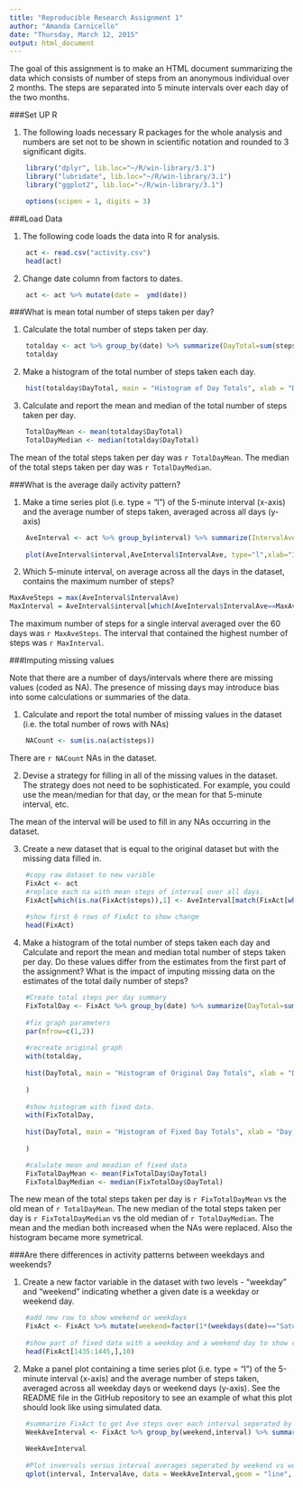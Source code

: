 ```yaml
---
title: "Reproducible Research Assignment 1"
author: "Amanda Carnicello"
date: "Thursday, March 12, 2015"
output: html_document
---
```


The goal of this assignment is to make an HTML document summarizing the data 
which consists of number of steps from an anonymous individual over 2 months.
The steps are separated into 5 minute intervals over each day of the two months.


###Set UP R

1. The following loads necessary R packages for the whole analysis and numbers are set not to be shown in scientific notation and rounded to 3 significant digits.

```r
    library("dplyr", lib.loc="~/R/win-library/3.1")
    library("lubridate", lib.loc="~/R/win-library/3.1")
    library("ggplot2", lib.loc="~/R/win-library/3.1")

    options(scipen = 1, digits = 3)
```


###Load Data

1. The following code loads the data into R for analysis.

```r
    act <- read.csv("activity.csv")
    head(act)
```

2. Change date column from factors to dates.

```r

    act <- act %>% mutate(date =  ymd(date))

```


###What is mean total number of steps taken per day?

1. Calculate the total number of steps taken per day.

```r
    totalday <- act %>% group_by(date) %>% summarize(DayTotal=sum(steps, na.rm=TRUE))
    totalday
```

2. Make a histogram of the total number of steps taken each day.

```r
    hist(totalday$DayTotal, main = "Histogram of Day Totals", xlab = "Day Totals", col = "light blue")
```

3. Calculate and report the mean and median of the total number of steps taken 
per day.

```r
    TotalDayMean <- mean(totalday$DayTotal)
    TotalDayMedian <- median(totalday$DayTotal)
```

The mean of the total steps taken per day was `r TotalDayMean`. 
The median of the total steps taken per day was `r TotalDayMedian`.


###What is the average daily activity pattern?

   1. Make a time series plot (i.e. type = "l") of the 5-minute interval (x-axis) and the average number of steps taken, averaged across all days (y-axis)
   
```r
    AveInterval <- act %>% group_by(interval) %>% summarize(IntervalAve=mean(steps, na.rm=TRUE))
    
    plot(AveInterval$interval,AveInterval$IntervalAve, type="l",xlab="Interval",ylab="Average Steps",col="purple")
```

   2. Which 5-minute interval, on average across all the days in the dataset, contains the maximum number of steps?

```r
MaxAveSteps = max(AveInterval$IntervalAve)
MaxInterval = AveInterval$interval[which(AveInterval$IntervalAve==MaxAveSteps)]
```

The maximum number of steps for a single interval averaged over the 60 days was `r MaxAveSteps`. The interval that contained the highest number of steps was `r MaxInterval`.


###Imputing missing values

Note that there are a number of days/intervals where there are missing values (coded as NA). The presence of missing days may introduce bias into some calculations or summaries of the data.

1. Calculate and report the total number of missing values in the dataset (i.e. the total number of rows with NAs)

```r
    NACount <- sum(is.na(act$steps))
```

There are `r NACount` NAs in the dataset.

2. Devise a strategy for filling in all of the missing values in the dataset. The strategy does not need to be sophisticated. For example, you could use the mean/median for that day, or the mean for that 5-minute interval, etc.

The mean of the interval will be used to fill in any NAs occurring in the dataset.

3. Create a new dataset that is equal to the original dataset but with the missing data filled in.

```r
    #copy raw dataset to new varible
    FixAct <- act
    #replace each na with mean steps of interval over all days. 
    FixAct[which(is.na(FixAct$steps)),1] <- AveInterval[match(FixAct[which(is.na(FixAct$steps)),3],AveInterval$interval),2] 
    
    #show first 6 rows of FixAct to show change
    head(FixAct)
```

4. Make a histogram of the total number of steps taken each day and Calculate and report the mean and median total number of steps taken per day. Do these values differ from the estimates from the first part of the assignment? What is the impact of imputing missing data on the estimates of the total daily number of steps?

```r

    #Create total steps per day summary 
    FixTotalDay <- FixAct %>% group_by(date) %>% summarize(DayTotal=sum(steps, na.rm=TRUE))
    
    #fix graph parameters
    par(mfrow=c(1,2))
    
    #recreate original graph
    with(totalday,
         
    hist(DayTotal, main = "Histogram of Original Day Totals", xlab = "Day Totals", col = "light blue")
    
    )
    
    #show histogram with fixed data.
    with(FixTotalDay,
         
    hist(DayTotal, main = "Histogram of Fixed Day Totals", xlab = "Day Totals", col = "navy")
    
    )

    #calulate mean and meadian of fixed data
    FixTotalDayMean <- mean(FixTotalDay$DayTotal)
    FixTotalDayMedian <- median(FixTotalDay$DayTotal)
```

The new mean of the total steps taken per day is `r FixTotalDayMean` vs the old mean of `r TotalDayMean`. The new median of the total steps taken per day is `r FixTotalDayMedian` vs the old median of `r TotalDayMedian`.  The mean and the median both increased when the NAs were replaced.  Also the histogram became more symetrical.

###Are there differences in activity patterns between weekdays and weekends?

1. Create a new factor variable in the dataset with two levels - "weekday" and "weekend" indicating whether a given date is a weekday or weekend day.

```r
    
    #add new row to show weekend or weekdays
    FixAct <- FixAct %>% mutate(weekend=factor(1*(weekdays(date)=="Saturday"|weekdays(date)=="Sunday"),labels=c("weekday","weekend")))
    
    #show part of fixed data with a weekday and a weekend day to show column was added correctly.
    head(FixAct[1435:1445,],10)

```


2. Make a panel plot containing a time series plot (i.e. type = "l") of the 5-minute interval (x-axis) and the average number of steps taken, averaged across all weekday days or weekend days (y-axis). See the README file in the GitHub repository to see an example of what this plot should look like using simulated data.

```r
    
    #summarize FixAct to get Ave steps over each interval seperated by weekend vs weekdays
    WeekAveInterval <- FixAct %>% group_by(weekend,interval) %>% summarize(IntervalAve=mean(steps, na.rm=TRUE))
    
    WeekAveInterval
    
    #Plot invervals versus interval averages seperated by weekend vs weekdays
    qplot(interval, IntervalAve, data = WeekAveInterval,geom = "line", facets = weekend ~ .)
```

